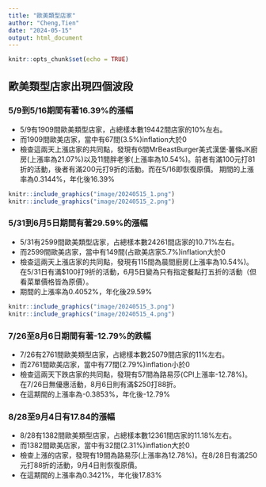 ```yaml
---
title: "歐美類型店家"
author: "Cheng,Tien"
date: "2024-05-15"
output: html_document
---
```


```r
knitr::opts_chunk$set(echo = TRUE)
```

## 歐美類型店家出現四個波段

### 5/9到5/16期間有著16.39%的漲幅

- 5/9有1909間歐美類型店家，占總樣本數19442間店家的10%左右。
- 而1909間歐美店家，當中有67間(3.5%)inflation大於0
- 檢查這兩天上漲店家的共同點，發現有6間MrBeastBurger美式漢堡‧薯條JK廚房(上漲率為21.07%)以及11間胖老爹(上漲率為10.54%)。前者有滿100元打81折的活動，後者有滿200元打9折的活動。而在5/16即恢復原價。
期間的上漲率為0.3144%，年化後16.39%
```r
knitr::include_graphics("image/20240515_1.png")
knitr::include_graphics("image/20240515_2.png")
```


### 5/31到6月5日期間有著29.59%的漲幅

- 5/31有2599間歐美類型店家，占總樣本數24261間店家的10.71%左右。
- 而2599間歐美店家，當中有149間(占歐美店家5.7%)inflation大於0
- 檢查這兩天上漲店家的共同點，發現有115間為晨間廚房(上漲率為10.54%)。在5/31日有滿$100打9折的活動，6月5日變為只有指定餐點打五折的活動（但看菜單價格皆為原價）。
- 期間的上漲率為0.4052%，年化後29.59%


```r
knitr::include_graphics("image/20240515_3.png")
knitr::include_graphics("image/20240515_4.png")
```

### 7/26至8月6日期間有著-12.79%的跌幅
- 7/26有2761間歐美類型店家，占總樣本數25079間店家的11%左右。
- 而2761間歐美店家，當中有77間(2.79%)inflation小於0
- 檢查這兩天下跌店家的共同點，發現有57間為路易莎(CPI上漲率-12.78%)。在7/26日無優惠活動，8月6日則有滿$250打88折。
- 在這期間的上漲率為-0.3853%，年化後-12.79%

### 8/28至9月4日有17.84的漲幅
- 8/28有1382間歐美類型店家，占總樣本數12361間店家的11.18%左右。
- 而1382間歐美店家，當中有32間(2.31%)inflation大於0
- 檢查上漲的店家，發現有19間為路易莎(上漲率為12.78%)。在8/28日有滿250元打88折的活動，9月4日則恢復原價。
- 在這期間的上漲率為0.3421%，年化後17.83%
